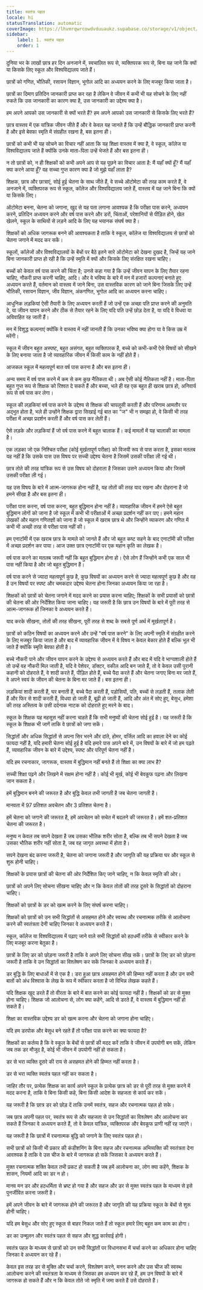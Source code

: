 ```yaml
---
title: स्वतंत्र पहल
locale: hi
statusTranslation: automatic
coverImage: https://lhvmrqwrcowdvduuaukz.supabase.co/storage/v1/object/public/strapi-uploads/small_cover-educacion-fundamental.webp-2d51a7828a2b1309555be27f7e2a61a0.webp
sidebar:
    label: 1. स्वतंत्र पहल
    order: 1
---
```

दुनिया भर के लाखों छात्र हर दिन अनजाने में, स्वचालित रूप से, व्यक्तिपरक रूप से, बिना यह जाने कि क्यों या किसके लिए स्कूल और विश्वविद्यालय जाते हैं।

छात्रों को गणित, भौतिकी, रसायन विज्ञान, भूगोल आदि का अध्ययन करने के लिए मजबूर किया जाता है।

छात्रों का दिमाग प्रतिदिन जानकारी प्राप्त कर रहा है लेकिन वे जीवन में कभी भी यह सोचने के लिए नहीं रुकते कि उस जानकारी का कारण क्या है, उस जानकारी का उद्देश्य क्या है।

हम अपने आपको उस जानकारी से क्यों भरते हैं? हम अपने आपको उस जानकारी से किसके लिए भरते हैं?

छात्र वास्तव में एक यांत्रिक जीवन जीते हैं और वे केवल यह जानते हैं कि उन्हें बौद्धिक जानकारी प्राप्त करनी है और इसे बेवफा स्मृति में संग्रहीत रखना है, बस इतना ही।

छात्रों को कभी भी यह सोचने का विचार नहीं आता कि यह शिक्षा वास्तव में क्या है, वे स्कूल, कॉलेज या विश्वविद्यालय जाते हैं क्योंकि उनके माता-पिता उन्हें भेजते हैं और बस इतना ही।

न तो छात्रों को, न ही शिक्षकों को कभी अपने आप से यह पूछने का विचार आता है: मैं यहाँ क्यों हूँ? मैं यहाँ क्या करने आया हूँ? वह सच्चा गुप्त कारण क्या है जो मुझे यहाँ लाता है?

शिक्षक, छात्र और छात्राएं, सोई हुई चेतना के साथ जीते हैं, वे सच्चे ऑटोमेटा की तरह काम करते हैं, वे अनजाने में, व्यक्तिपरक रूप से स्कूल, कॉलेज और विश्वविद्यालय जाते हैं, वास्तव में यह जाने बिना कि क्यों या किसके लिए।

ऑटोमेटा बनना, चेतना को जगाना, खुद से यह पता लगाना आवश्यक है कि परीक्षा पास करने, अध्ययन करने, प्रतिदिन अध्ययन करने और वर्ष पास करने और डरों, चिंताओं, परेशानियों से पीड़ित होने, खेल खेलने, स्कूल के साथियों से लड़ने आदि के लिए यह भयानक संघर्ष क्या है।

शिक्षकों को अधिक जागरूक बनने की आवश्यकता है ताकि वे स्कूल, कॉलेज या विश्वविद्यालय से छात्रों को चेतना जगाने में मदद कर सकें।

स्कूलों, कॉलेजों और विश्वविद्यालयों के बेंचों पर बैठे इतने सारे ऑटोमेटा को देखना दुखद है, जिन्हें यह जाने बिना जानकारी प्राप्त हो रही है कि उन्हें स्मृति में क्यों और किसके लिए संरक्षित रखना चाहिए।

बच्चों को केवल वर्ष पास करने की चिंता है; उनसे कहा गया है कि उन्हें जीवन यापन के लिए तैयार रहना चाहिए, नौकरी प्राप्त करनी चाहिए, आदि। और वे भविष्य के बारे में मन में हजारों कल्पनाएं बनाते हुए अध्ययन करते हैं, वर्तमान को वास्तव में जाने बिना, उस वास्तविक कारण को जाने बिना जिसके लिए उन्हें भौतिकी, रसायन विज्ञान, जीव विज्ञान, अंकगणित, भूगोल आदि का अध्ययन करना चाहिए।

आधुनिक लड़कियां ऐसी तैयारी के लिए अध्ययन करती हैं जो उन्हें एक अच्छा पति प्राप्त करने की अनुमति दे, या जीवन यापन करने और ठीक से तैयार रहने के लिए यदि पति उन्हें छोड़ देता है, या यदि वे विधवा या अविवाहित रह जाती हैं।

मन में विशुद्ध कल्पनाएं क्योंकि वे वास्तव में नहीं जानती हैं कि उनका भविष्य क्या होगा या वे किस उम्र में मरेंगी।

स्कूल में जीवन बहुत अस्पष्ट, बहुत असंगत, बहुत व्यक्तिपरक है, बच्चे को कभी-कभी ऐसे विषयों को सीखने के लिए बनाया जाता है जो व्यावहारिक जीवन में किसी काम के नहीं होते हैं।

आजकल स्कूल में महत्वपूर्ण बात वर्ष पास करना है और बस इतना ही।

अन्य समय में वर्ष पास करने में कम से कम कुछ नैतिकता थी। अब ऐसी कोई नैतिकता नहीं है। माता-पिता बहुत गुप्त रूप से शिक्षक को रिश्वत दे सकते हैं और बच्चा, भले ही वह एक बहुत ही खराब छात्र हो, अनिवार्य रूप से वर्ष पास कर लेगा।

स्कूल की लड़कियां वर्ष पास करने के उद्देश्य से शिक्षक की चापलूसी करती हैं और परिणाम आमतौर पर अद्भुत होता है, भले ही उन्होंने शिक्षक द्वारा सिखाई गई बात का "ज" भी न समझा हो, वे किसी भी तरह परीक्षा में अच्छा प्रदर्शन करती हैं और वर्ष पास कर लेती हैं।

ऐसे लड़के और लड़कियां हैं जो वर्ष पास करने में बहुत चालाक हैं। कई मामलों में यह चालाकी का मामला है।

एक लड़का जो एक निश्चित परीक्षा (कोई मूर्खतापूर्ण परीक्षा) को विजयी रूप से पास करता है, इसका मतलब यह नहीं है कि उसके पास उस विषय पर सच्ची उद्देश्य चेतना है जिसमें उसकी परीक्षा ली गई थी।

छात्र तोते की तरह यांत्रिक रूप से उस विषय को दोहराता है जिसका उसने अध्ययन किया और जिसमें उसकी परीक्षा ली गई।

यह उस विषय के बारे में आत्म-जागरूक होना नहीं है, यह तोतों की तरह याद रखना और दोहराना है जो हमने सीखा है और बस इतना ही।

परीक्षा पास करना, वर्ष पास करना, बहुत बुद्धिमान होना नहीं है। व्यावहारिक जीवन में हमने ऐसे बहुत बुद्धिमान लोगों को जाना है जो स्कूल में कभी भी परीक्षाओं में अच्छा प्रदर्शन नहीं कर पाए। हमने महान लेखकों और महान गणितज्ञों को जाना है जो स्कूल में खराब छात्र थे और जिन्होंने व्याकरण और गणित में कभी भी अच्छी तरह से परीक्षा पास नहीं की।

हम एनाटॉमी में एक खराब छात्र के मामले को जानते हैं और जो बहुत कष्ट सहने के बाद एनाटॉमी की परीक्षा में अच्छा प्रदर्शन कर पाया। आज उक्त छात्र एनाटॉमी पर एक महान कृति का लेखक है।

वर्ष पास करने का मतलब जरूरी नहीं कि बहुत बुद्धिमान होना हो। ऐसे लोग हैं जिन्होंने कभी एक साल भी पास नहीं किया है और जो बहुत बुद्धिमान हैं।

वर्ष पास करने से ज्यादा महत्वपूर्ण कुछ है, कुछ विषयों का अध्ययन करने से ज्यादा महत्वपूर्ण कुछ है और वह है उन विषयों पर स्पष्ट और चमकदार उद्देश्य चेतना होना जिनका अध्ययन किया जा रहा है।

शिक्षकों को छात्रों को चेतना जगाने में मदद करने का प्रयास करना चाहिए; शिक्षकों के सभी प्रयासों को छात्रों की चेतना की ओर निर्देशित किया जाना चाहिए। यह जरूरी है कि छात्र उन विषयों के बारे में पूरी तरह से आत्म-जागरूक हों जिनका वे अध्ययन करते हैं।

याद करके सीखना, तोतों की तरह सीखना, पूरी तरह से शब्द के सबसे पूर्ण अर्थ में मूर्खतापूर्ण है।

छात्रों को कठिन विषयों का अध्ययन करने और उन्हें "वर्ष पास करने" के लिए अपनी स्मृति में संग्रहीत करने के लिए मजबूर किया जाता है और बाद में व्यावहारिक जीवन में ये विषय न केवल बेकार होते हैं बल्कि भूल भी जाते हैं क्योंकि स्मृति बेवफा होती है।

बच्चे नौकरी पाने और जीवन यापन करने के उद्देश्य से अध्ययन करते हैं और बाद में यदि वे भाग्यशाली होते हैं तो उन्हें वह नौकरी मिल जाती है, यदि वे पेशेवर, डॉक्टर, वकील आदि बन जाते हैं, तो वे केवल उसी पुरानी कहानी को दोहराते हैं, वे शादी करते हैं, पीड़ित होते हैं, बच्चे पैदा करते हैं और चेतना जगाए बिना मर जाते हैं, वे अपने स्वयं के जीवन की चेतना के बिना मर जाते हैं। बस इतना ही।

लड़कियां शादी करती हैं, घर बनाती हैं, बच्चे पैदा करती हैं, पड़ोसियों, पति, बच्चों से लड़ती हैं, तलाक लेती हैं और फिर से शादी करती हैं, विधवा हो जाती हैं, बूढ़ी हो जाती हैं, आदि और अंत में सोए हुए, बेसुध, हमेशा की तरह अस्तित्व के उसी दर्दनाक नाटक को दोहराते हुए मरने के बाद।

स्कूल के शिक्षक यह महसूस नहीं करना चाहते हैं कि सभी मनुष्यों की चेतना सोई हुई है। यह जरूरी है कि स्कूल के शिक्षक भी जागें ताकि वे छात्रों को जगा सकें।

सिद्धांतों और अधिक सिद्धांतों से अपना सिर भरने और दांते, होमर, वर्जिल आदि का हवाला देने का कोई फायदा नहीं है, यदि हमारी चेतना सोई हुई है यदि हमारे पास अपने बारे में, उन विषयों के बारे में जो हम पढ़ते हैं, व्यावहारिक जीवन के बारे में उद्देश्य, स्पष्ट और परिपूर्ण चेतना नहीं है।

यदि हम रचनाकार, जागरूक, वास्तव में बुद्धिमान नहीं बनते हैं तो शिक्षा का क्या लाभ है?

सच्ची शिक्षा पढ़ने और लिखने में सक्षम होना नहीं है। कोई भी मूर्ख, कोई भी बेवकूफ पढ़ना और लिखना जान सकता है।

हमें बुद्धिमान बनने की जरूरत है और बुद्धि केवल तभी जागती है जब चेतना जागती है।

मानवता में 97 प्रतिशत अवचेतन और 3 प्रतिशत चेतना है।

हमें चेतना को जगाने की जरूरत है, हमें अवचेतन को सचेत में बदलने की जरूरत है। हमें शत-प्रतिशत चेतना की जरूरत है।

मनुष्य न केवल तब सपने देखता है जब उसका भौतिक शरीर सोता है, बल्कि तब भी सपने देखता है जब उसका भौतिक शरीर नहीं सोता है, जब वह जागृत अवस्था में होता है।

सपने देखना बंद करना जरूरी है, चेतना को जगाना जरूरी है और जागृति की यह प्रक्रिया घर और स्कूल से शुरू होनी चाहिए।

शिक्षकों के प्रयास छात्रों की चेतना की ओर निर्देशित किए जाने चाहिए, न कि केवल स्मृति की ओर।

छात्रों को अपने लिए सोचना सीखना चाहिए और न कि केवल तोतों की तरह दूसरे के सिद्धांतों को दोहराना चाहिए।

शिक्षकों को छात्रों के डर को खत्म करने के लिए संघर्ष करना चाहिए।

शिक्षकों को छात्रों को उन सभी सिद्धांतों से असहमत होने और स्वस्थ और रचनात्मक तरीके से आलोचना करने की स्वतंत्रता देनी चाहिए जिनका वे अध्ययन करते हैं।

स्कूल, कॉलेज या विश्वविद्यालय में पढ़ाए जाने वाले सभी सिद्धांतों को हठधर्मी तरीके से स्वीकार करने के लिए मजबूर करना बेतुका है।

छात्रों के लिए डर को छोड़ना जरूरी है ताकि वे अपने लिए सोचना सीख सकें। छात्रों के लिए डर को छोड़ना जरूरी है ताकि वे उन सिद्धांतों का विश्लेषण कर सकें जिनका वे अध्ययन करते हैं।

डर बुद्धि के लिए बाधाओं में से एक है। डरा हुआ छात्र असहमत होने की हिम्मत नहीं करता है और उन सभी बातों को अंध विश्वास के लेख के रूप में स्वीकार करता है जो विभिन्न लेखक कहते हैं।

यदि शिक्षक खुद डरते हैं तो वीरता के बारे में बात करने का कोई फायदा नहीं है। शिक्षकों को डर से मुक्त होना चाहिए। शिक्षक जो आलोचना से, लोग क्या कहेंगे, आदि से डरते हैं, वे वास्तव में बुद्धिमान नहीं हो सकते हैं।

शिक्षा का वास्तविक उद्देश्य डर को खत्म करना और चेतना को जगाना होना चाहिए।

यदि हम डरपोक और बेसुध बने रहते हैं तो परीक्षा पास करने का क्या फायदा है?

शिक्षकों का कर्तव्य है कि वे स्कूल के बेंचों से छात्रों की मदद करें ताकि वे जीवन में उपयोगी बन सकें, लेकिन जब तक डर मौजूद है, कोई भी जीवन में उपयोगी नहीं हो सकता है।

डर से भरा व्यक्ति दूसरे की राय से असहमत होने की हिम्मत नहीं करता है।

डर से भरा व्यक्ति स्वतंत्र पहल नहीं कर सकता है।

जाहिर तौर पर, प्रत्येक शिक्षक का कार्य अपने स्कूल के प्रत्येक छात्र को डर से पूरी तरह से मुक्त करने में मदद करना है, ताकि वे बिना किसी कहे, बिना किसी आदेश के सहजता से कार्य कर सकें।

यह जरूरी है कि छात्र डर को छोड़ दें ताकि उनमें स्वतंत्र, सहज और रचनात्मक पहल हो सके।

जब छात्र अपनी पहल पर, स्वतंत्र रूप से और सहजता से उन सिद्धांतों का विश्लेषण और आलोचना कर सकते हैं जिनका वे अध्ययन करते हैं, तो वे केवल यांत्रिक, व्यक्तिपरक और बेवकूफ प्राणी नहीं रह जाएंगे।

यह जरूरी है कि छात्रों में रचनात्मक बुद्धि को जगाने के लिए स्वतंत्र पहल हो।

सभी छात्रों को किसी भी प्रकार की कंडीशनिंग के बिना सहज और रचनात्मक अभिव्यक्ति की स्वतंत्रता देना आवश्यक है ताकि वे उस चीज के बारे में जागरूक हो सकें जिसका वे अध्ययन करते हैं।

मुक्त रचनात्मक शक्ति केवल तभी प्रकट हो सकती है जब हमें आलोचना का, लोग क्या कहेंगे, शिक्षक के शासन, नियमों आदि का डर न हो।

मानव मन डर और हठधर्मिता से भ्रष्ट हो गया है और सहज और डर से मुक्त स्वतंत्र पहल के माध्यम से इसे पुनर्जीवित करना जरूरी है।

हमें अपने जीवन के बारे में जागरूक होने की जरूरत है और जागृति की यह प्रक्रिया स्कूल के बेंचों से शुरू होनी चाहिए।

यदि हम बेसुध और सोए हुए स्कूल से बाहर निकल जाते हैं तो स्कूल हमारे लिए बहुत कम काम का होगा।

डर का उन्मूलन और स्वतंत्र पहल से सहज और शुद्ध कार्रवाई होगी।

स्वतंत्र पहल के माध्यम से छात्रों को उन सभी सिद्धांतों पर विधानसभा में चर्चा करने का अधिकार होना चाहिए जिनका वे अध्ययन कर रहे हैं।

केवल इस तरह डर से मुक्ति और चर्चा करने, विश्लेषण करने, मनन करने और उस चीज की स्वस्थ आलोचना करने की स्वतंत्रता के माध्यम से जिसका हम अध्ययन कर रहे हैं, हम उन विषयों के बारे में जागरूक हो सकते हैं और न कि केवल तोते जो स्मृति में जमा करते हैं उसे दोहराते हैं।

